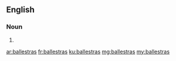 ==English==

===Noun===
{{head|en}}

# {{plural of|ballestra}}

[[ar:ballestras]]
[[fr:ballestras]]
[[ku:ballestras]]
[[mg:ballestras]]
[[my:ballestras]]